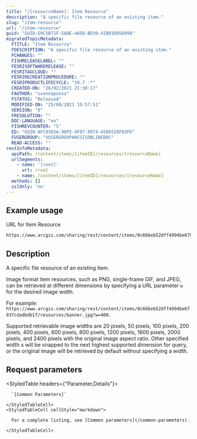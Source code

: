 ```yaml
---
title: "/[resourceName]: Item Resource"
description: "A specific file resource of an existing item."
slug: "item-resource"
url: "/item-resource"
guid: "GUID-E9C5B71F-5A0E-4A5D-BD30-41B01685609A"
migratedTopicMetadata:
  FTITLE: "Item Resource"
  FDESCRIPTION: "A specific file resource of an existing item."
  FCHANGES: ""
  FISHRELEASELABEL: ""
  FESRISOFTWARERELEASE: ""
  FESRITAGCLOUD: ""
  FESRIRECREATIONPROCEDURE: ""
  FESRIPRODUCTLIFECYCLE: "10.7 -*"
  CREATED-ON: "26/02/2021 21:30:17"
  FAUTHOR: "svennapoosa"
  FSTATUS: "Released"
  MODIFIED-ON: "25/08/2021 10:57:51"
  VERSION: "6"
  FRESOLUTION: ""
  DOC-LANGUAGE: "en"
  FISHREVCOUNTER: "5"
  ED: "GUID-AFC9365A-90FE-4F07-8074-4506528F03F6"
  FUSERGROUP: "VUSERGROUPARCGISONLINEDOC"
  READ-ACCESS: ""
restInfoMetadata:
  apiPath: /content/items/[itemID]/resources/[resourceName]
  urlSegments:
    - name: '[root]'
      url: /root
    - name: /content/items/[itemID]/resources/[resourceName]
  methods: []
  sslOnly: 'no'
---
```


## Example usage

URL for Item Resource

```markdown
https://www.arcgis.com/sharing/rest/content/items/0c66beb52dff4994be67937cdadbdb1f/resources/image/banner.jpg
```

## Description

A specific file resource of an existing item.

Image format item resources, such as PNG, single-frame GIF, and JPEG, can be retrieved at different dimensions by specifying a URL parameter `w` for the desired image width. 

For example: `https://www.arcgis.com/sharing/rest/content/items/0c66beb52dff4994be67937cdadbdb1f/resources/banner.jpg?w=400`. 

Supported retrievable image widths are 20 pixels, 50 pixels, 100 pixels, 200 pixels, 400 pixels, 600 pixels, 800 pixels, 1200 pixels, 1600 pixels, 2000 pixels, and 2400 pixels with the original image aspect ratio. Other specified width s will be snapped to the next highest supported dimension for query, or the original image will be retrieved by default without specifying a width.

## Request parameters 

<StyledTable headers={"Parameter,Details"}>
  <StyledTableRow>
    <StyledTableCell cellStyle="markdown">

      `[Common Parameters]` 

    </StyledTableCell>
    <StyledTableCell cellStyle="markdown">

      For a complete listing, see [Common parameters](/common-parameters).

    </StyledTableCell>
  </StyledTableRow>
</StyledTable>
